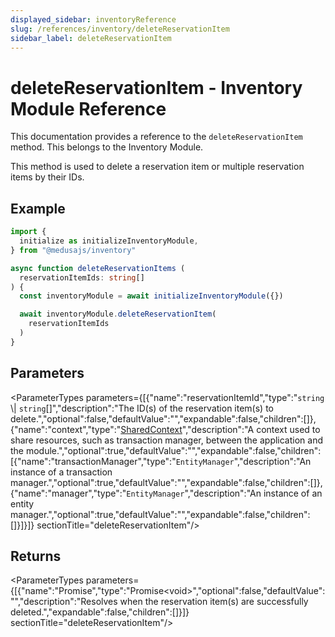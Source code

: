 ```yaml
---
displayed_sidebar: inventoryReference
slug: /references/inventory/deleteReservationItem
sidebar_label: deleteReservationItem
---
```



# deleteReservationItem - Inventory Module Reference

This documentation provides a reference to the `deleteReservationItem` method. This belongs to the Inventory Module.

This method is used to delete a reservation item or multiple reservation items by their IDs.

## Example

```ts
import { 
  initialize as initializeInventoryModule,
} from "@medusajs/inventory"

async function deleteReservationItems (
  reservationItemIds: string[]
) {
  const inventoryModule = await initializeInventoryModule({})

  await inventoryModule.deleteReservationItem(
    reservationItemIds
  )
}
```

## Parameters

<ParameterTypes parameters={[{"name":"reservationItemId","type":"`string` \\| `string`[]","description":"The ID(s) of the reservation item(s) to delete.","optional":false,"defaultValue":"","expandable":false,"children":[]},{"name":"context","type":"[SharedContext](../../interfaces/inventory.SharedContext.mdx)","description":"A context used to share resources, such as transaction manager, between the application and the module.","optional":true,"defaultValue":"","expandable":false,"children":[{"name":"transactionManager","type":"`EntityManager`","description":"An instance of a transaction manager.","optional":true,"defaultValue":"","expandable":false,"children":[]},{"name":"manager","type":"`EntityManager`","description":"An instance of an entity manager.","optional":true,"defaultValue":"","expandable":false,"children":[]}]}]}  sectionTitle="deleteReservationItem"/>

## Returns

<ParameterTypes parameters={[{"name":"Promise","type":"Promise&#60;void&#62;","optional":false,"defaultValue":"","description":"Resolves when the reservation item(s) are successfully deleted.","expandable":false,"children":[]}]}  sectionTitle="deleteReservationItem"/>
